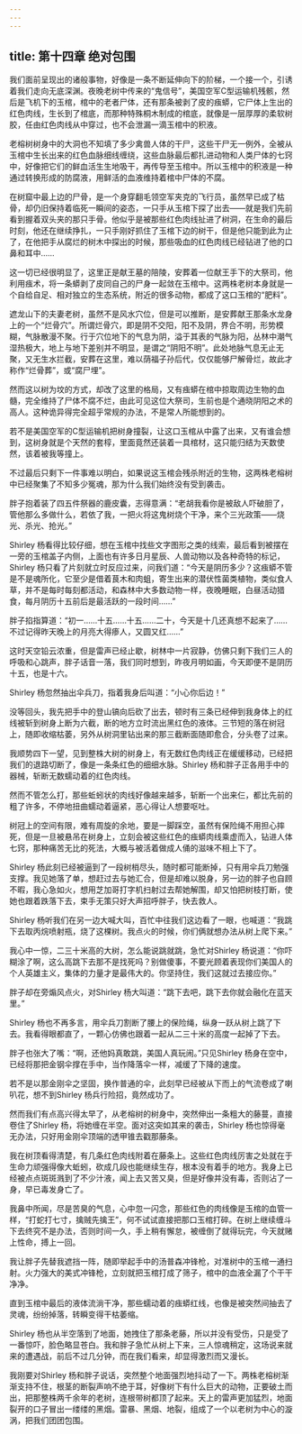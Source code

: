 ```yaml
---
---
---
```

title: 第十四章 绝对包围
---




我们面前呈现出的诸般事物，好像是一条不断延伸向下的阶梯，一个接一个，引诱着我们走向无底深渊。夜晚老树中传来的“鬼信号”，美国空军C型运输机残骸，然后是飞机下的玉棺，棺中的老者尸体，还有那条被剥了皮的痋蟒，它尸体上生出的红色肉线，生长到了棺底，而那种特殊桐木制成的棺底，就像是一层厚厚的柔软树胶，任由红色肉线从中穿过，也不会泄漏一滴玉棺中的积液。

老榕树树身中的大洞也不知填了多少禽兽人体的干尸，这些干尸无一例外，全被从玉棺中生长出来的红色血脉细线缠绕，这些血脉最后都扎进动物和人类尸体的七窍中，好像把它们的鲜血活生生地吸干，再传导至玉棺中。所以玉棺中的积液是一种通过转换形成的防腐液，用鲜活的血液维持着棺中尸体的不腐。

在树窟中最上边的尸骨，是一个身穿翻毛领空军夹克的飞行员，虽然早已成了枯骨，却仍旧保持着临死一瞬间的姿态，一只手从玉棺下探了出去——就是我们先前看到握着双头夹的那只手骨。他似乎是被那些红色肉线扯进了树洞，在生命的最后时刻，他还在继续挣扎，一只手刚好抓住了玉棺下边的树干，但是他只能到此为止了，在他把手从腐烂的树木中探出的时候，那些吸血的红色肉线已经钻进了他的口鼻和耳中……

这一切已经很明显了，这里正是献王墓的陪陵，安葬着一位献王手下的大祭司，他利用痋术，将一条蟒剥了皮同自己的尸身一起敛在玉棺中。这两株老树本身就是一个自给自足、相对独立的生态系统，附近的很多动物，都成了这口玉棺的“肥料”。

遮龙山下的夫妻老树，虽然不是风水穴位，但是可以推断，是安葬献王那条水龙身上的一个“烂骨穴”。所谓烂骨穴，即是阴不交阳，阳不及阴，界合不明，形势模糊，气脉散漫不聚。行于穴位地下的气息为阴，溢于其表的气脉为阳，丛林中潮气湿热极大，地上与地下差别并不明显，是谓之“阴阳不明”。此处地脉气息无止无聚，又无生水拦截，安葬在这里，难以荫福子孙后代，仅仅能够尸解骨烂，故此才称作“烂骨葬”，或“腐尸埋”。

然而这以树为坟的方式，却改了这里的格局，又有痋蟒在棺中掠取周边生物的血髓，完全维持了尸体不腐不烂，由此可见这位大祭司，生前也是个通晓阴阳之术的高人。这种诡异得完全超乎常规的办法，不是常人所能想到的。

若不是美国空军的C型运输机把树身撞裂，让这口玉棺从中露了出来，又有谁会想到，这树身就是个天然的套椁，里面竟然还装着一具棺材，这只能归结为天数使然，该着被我等撞上。

不过最后只剩下一件事难以明白，如果说这玉棺会残杀附近的生物，这两株老榕树中已经聚集了不知多少冤魂，那为什么我们始终没有受到袭击。

胖子抱着装了四五件祭器的鹿皮囊，志得意满：“老胡我看你是被敌人吓破胆了，管他那么多做什么，若依了我，一把火将这鬼树烧个干净，来个三光政策——烧光、杀光、抢光。”

Shirley 杨看得比较仔细，想在玉棺中找些文字图形之类的线索，最后看到被摆在一旁的玉棺盖子内侧，上面也有许多日月星辰、人兽动物以及各种奇特的标记，Shirley 杨只看了片刻就立时反应过来，问我们道：“今天是阴历多少？这痋蟒不管是不是魂所化，它至少是借着茛木和肉蛆，寄生出来的潜伏性菌类植物，类似食人草，并不是每时每刻都活动，和森林中大多数动物一样，夜晚睡眠，白昼活动猎食，每月阴历十五前后是最活跃的一段时间……”

胖子掐指算道：“初一……十五……十五……二十，今天是十几还真想不起来了……不过记得昨天晚上的月亮大得瘆人，又圆又红……”

这时天空铅云浓重，但是雷声已经止歇，树林中一片寂静，仿佛只剩下我们三人的呼吸和心跳声，胖子话音一落，我们同时想到，昨夜月明如画，今天即便不是阴历十五，也是十六。

Shirley 杨忽然抽出伞兵刀，指着我身后叫道：“小心你后边！”

没等回头，我先把手中的登山镐向后砍了出去，顿时有三条已经伸到我身体上的红线被斩到树身上断为六截，断的地方立时流出黑红色的液体。三节短的落在树冠上，随即收缩枯萎，另外从树洞里钻出来的那三截断面随即愈合，分头卷了过来。

我顺势四下一望，见到整株大树的树身上，有无数红色肉线正在缓缓移动，已经把我们的退路切断了，像是一条条红色的细细水脉。Shirley 杨和胖子正各用手中的器械，斩断无数蠕动着的红色肉线。

然而不管怎么打，那些蚯蚓状的肉线好像越来越多，斩断一个出来仨，都比先前的粗了许多，不停地扭曲蠕动着逼紧，恶心得让人想要呕吐。

树冠上的空间有限，难有周旋的余地，要是一脚踩空，虽然有保险绳不用担心摔死，但是一旦被悬吊在树身上，立刻会被这些红色的痋蟒肉线乘虚而入，钻进人体七窍，那种痛苦无比的死法，大概与被活着做成人俑的滋味不相上下了。

Shirley 杨此刻已经被逼到了一段树梢尽头，随时都可能断掉，只有用伞兵刀勉强支撑。我见她落了单，想赶过去与她汇合，但是却难以脱身，另一边的胖子也自顾不暇，我心急如火，想用芝加哥打字机扫射过去帮她解围，却又怕把树枝打断，使她也跟着跌落下去，束手无策只好大声招呼胖子，快去救人。

Shirley 杨听我们在另一边大喊大叫，百忙中往我们这边看了一眼，也喊道：“我跳下去取丙烷喷射瓶，烧了这棵树。我点火的时候，你们俩就想办法从树上爬下来。”

我心中一惊，二三十米高的大树，怎么能说跳就跳，急忙对Shirley 杨说道：“你吓糊涂了啊，这么高跳下去那不是找死吗？别做傻事，不要光顾着表现你们美国人的个人英雄主义，集体的力量才是最伟大的。你坚持住，我们这就过去接应你。”

胖子却在旁煽风点火，对Shirley 杨大叫道：“跳下去吧，跳下去你就会融化在蓝天里。”

Shirley 杨也不再多言，用伞兵刀割断了腰上的保险绳，纵身一跃从树上跳了下去。我看得眼都直了，一颗心仿佛也跟着一起从二三十米的高度一起掉了下去。

胖子也张大了嘴：“啊，还他妈真敢跳，美国人真玩闹。”只见Shirley 杨身在空中，已经将那把金钢伞撑在手中，当作降落伞一样，减缓了下降的速度。

若不是以那金刚伞之坚固，换作普通的伞，此刻早已经被从下而上的气流卷成了喇叭花，想不到Shirley 杨兵行险招，竟然成功了。

然而我们有点高兴得太早了，从老榕树的树身中，突然伸出一条粗大的藤蔓，直接卷住了Shirley 杨，将她缠在半空。面对这突如其来的袭击，Shirley 杨也惊得毫无办法，只好用金刚伞顶端的透甲锥去戳那藤条。

我在树顶看得清楚，有几条红色肉线附着在藤条上。这些红色肉线厉害之处就在于生命力顽强得像大蚯蚓，砍成几段也能继续生存，根本没有着手的地方。我身上已经被点点斑斑溅到了不少汁液，闻上去又苦又臭，但是好像并没有毒，否则沾了一身，早已毒发身亡了。

我鼻中所闻，尽是苦臭的气息，心中忽一闪念，那些红色的肉线像是玉棺的血管一样，“打蛇打七寸，擒贼先擒王”，何不试试直接把那口玉棺打碎。在树上继续缠斗下去终究不是办法，否则时间一久，手上稍有懈怠，被缠倒了就得玩完，今天就赌上性命，搏上一回。

我让胖子先替我遮挡一阵，随即举起手中的汤普森冲锋枪，对准树中的玉棺一通扫射。火力强大的美式冲锋枪，立刻就把玉棺打成了筛子，棺中的血液全漏了个干干净净。

直到玉棺中最后的液体流淌干净，那些蠕动着的痋蟒红线，也像是被突然间抽去了灵魂，纷纷掉落，转瞬变得干枯萎缩。

Shirley 杨也从半空落到了地面，她拽住了那条老藤，所以并没有受伤，只是受了一番惊吓，脸色略显苍白。我和胖子急忙从树上下来，三人惊魂稍定，这场说来就来的遭遇战，前后不过几分钟，而在我们看来，却显得激烈而又漫长。

我刚要对Shirley 杨和胖子说话，突然整个地面强烈地抖动了一下。两株老榕树渐渐支持不住，根茎的断裂声响不绝于耳，好像树下有什么巨大的动物，正要破土而出，把那整株两千余年的老树，连根带树都顶了起来。天上的雷声更加猛烈，地面裂开的口子冒出一缕缕的黑烟。雷暴、黑烟、地裂，组成了一个以老树为中心的漩涡，把我们团团包围。